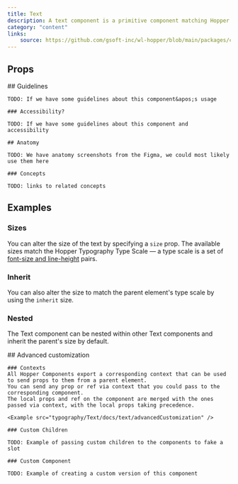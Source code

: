 ```yaml
---
title: Text
description: A text component is a primitive component matching Hopper's typography type scale.
category: "content"
links:
    source: https://github.com/gsoft-inc/wl-hopper/blob/main/packages/components/src/typoegraphy/Text/src/Text.tsx
---
```


<Example src="typography/Text/docs/text/preview" isOpen />

## Props

<PropTable component="Text" />

<FeatureFlag flag="next">
    ## Guidelines

    TODO: If we have some guidelines about this component&apos;s usage

    ### Accessibility?

    TODO: If we have some guidelines about this component and accessibility
</FeatureFlag>

<FeatureFlag flag="rc">

    ## Anatomy

    TODO: We have anatomy screenshots from the Figma, we could most likely use them here

    ### Concepts

    TODO: links to related concepts
</FeatureFlag>

## Examples

### Sizes
You can alter the size of the text by specifying a `size` prop.
The available sizes match the Hopper Typography Type Scale — a type scale is a set of [font-size and line-height](https://hopper.workleap.design/tokens/semantic/typography#tokens-body) pairs.

<Example src="typography/Text/docs/text/size" />

### Inherit
You can also alter the size to match the parent element's type scale by using the `inherit` size.

<Example src="typography/Text/docs/text/inherit" />

### Nested
The Text component can be nested within other Text components and inherit the parent's size by default.

<Example src="typography/Text/docs/text/nested" />

<FeatureFlag flag="next">
    ## Advanced customization

    ### Contexts
    All Hopper Components export a corresponding context that can be used to send props to them from a parent element.
    You can send any prop or ref via context that you could pass to the corresponding component.
    The local props and ref on the component are merged with the ones passed via context, with the local props taking precedence.

    <Example src="typography/Text/docs/text/advancedCustomization" />

    ### Custom Children

    TODO: Example of passing custom children to the components to fake a slot

    ### Custom Component

    TODO: Example of creating a custom version of this component
</FeatureFlag>
